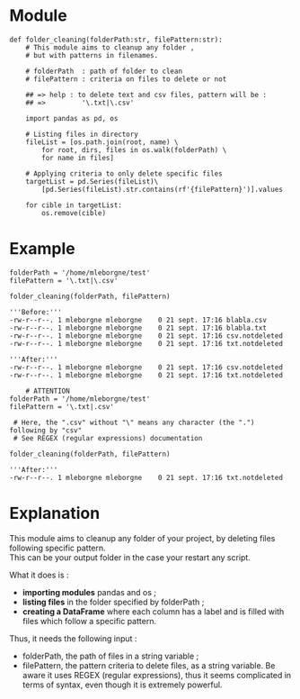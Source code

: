 = Module =

<source lang="python3">
def folder_cleaning(folderPath:str, filePattern:str):
    # This module aims to cleanup any folder ,
    # but with patterns in filenames.
    
    # folderPath  : path of folder to clean
    # filePattern : criteria on files to delete or not
    
    ## => help : to delete text and csv files, pattern will be :
    ## =>         '\.txt|\.csv'
    
    import pandas as pd, os
    
    # Listing files in directory
    fileList = [os.path.join(root, name) \
        for root, dirs, files in os.walk(folderPath) \
        for name in files]
    
    # Applying criteria to only delete specific files
    targetList = pd.Series(fileList)\
        [pd.Series(fileList).str.contains(rf'{filePattern}')].values
    
    for cible in targetList:
        os.remove(cible)
</source>

= Example =

<source lang="python3">
folderPath = '/home/mleborgne/test'
filePattern = '\.txt|\.csv'

folder_cleaning(folderPath, filePattern)
</source>

<source>
'''Before:'''
-rw-r--r--. 1 mleborgne mleborgne    0 21 sept. 17:16 blabla.csv
-rw-r--r--. 1 mleborgne mleborgne    0 21 sept. 17:16 blabla.txt
-rw-r--r--. 1 mleborgne mleborgne    0 21 sept. 17:16 csv.notdeleted
-rw-r--r--. 1 mleborgne mleborgne    0 21 sept. 17:16 txt.notdeleted

'''After:'''
-rw-r--r--. 1 mleborgne mleborgne    0 21 sept. 17:16 csv.notdeleted
-rw-r--r--. 1 mleborgne mleborgne    0 21 sept. 17:16 txt.notdeleted
</source>

<source lang="python3">
    # ATTENTION
folderPath = '/home/mleborgne/test'
filePattern = '\.txt|.csv'

 # Here, the ".csv" without "\" means any character (the ".") following by "csv"
 # See REGEX (regular expressions) documentation

folder_cleaning(folderPath, filePattern)
</source>

<source>
'''After:'''
-rw-r--r--. 1 mleborgne mleborgne    0 21 sept. 17:16 txt.notdeleted
</source>

= Explanation =

This module aims to cleanup any folder of your project, by deleting files following specific pattern. </br>
This can be your output folder in the case your restart any script.

What it does is :
* '''importing modules''' pandas and os ;
* '''listing files''' in the folder specified by folderPath ;
* '''creating a DataFrame''' where each column has a label and is filled with files which follow a specific pattern.

Thus, it needs the following input :
* folderPath, the path of files in a string variable ;
* filePattern, the pattern criteria to delete files, as a string variable. Be aware it uses REGEX (regular expressions), thus it seems complicated in terms of syntax, even though it is extremely powerful.
